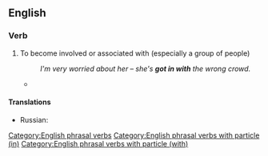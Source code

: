 ==English==

===Verb===
{{en-verb|get<,,got,got[UK]:gotten[US]> in with}}

# To become involved or associated with (especially a group of people)
#: ''I'm very worried about her &ndash; she's '''got in with''' the wrong crowd.''
#* {{RQ:Lawrence Sons and Lovers|passage=What would she do if he went to some other pit, obtained work, and '''got in with''' another woman?|3}}

====Translations====
{{trans-top|to become involved or associated with}}
* Russian: {{t+|ru|сойти́сь|pf}}
{{trans-mid}}
{{trans-bottom}}

[[Category:English phrasal verbs]]
[[Category:English phrasal verbs with particle (in)]]
[[Category:English phrasal verbs with particle (with)]]